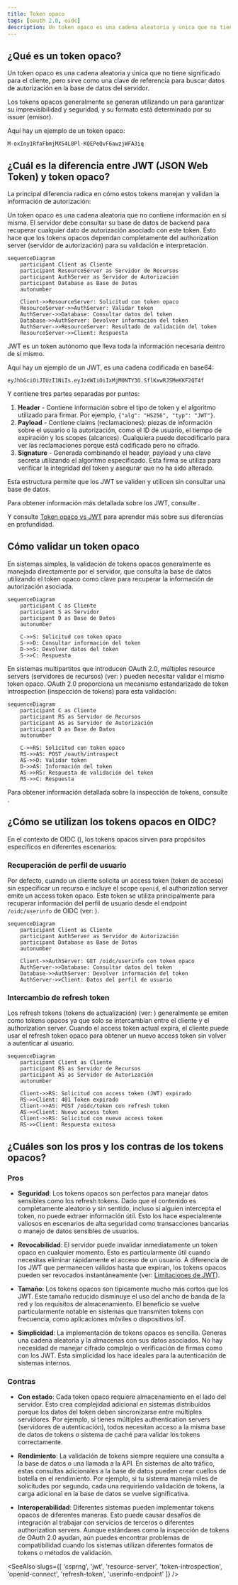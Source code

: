 ```yaml
---
title: Token opaco
tags: [oauth 2.0, oidc]
description: Un token opaco es una cadena aleatoria y única que no tiene significado para el cliente, pero sirve como una clave de referencia para buscar datos de autorización en la base de datos del servidor.
---
```


## ¿Qué es un token opaco?

Un token opaco es una cadena aleatoria y única que no tiene significado para el cliente, pero sirve como una clave de referencia para buscar datos de autorización en la base de datos del servidor.

Los tokens opacos generalmente se generan utilizando un <Ref slug='csprng' /> para garantizar su imprevisibilidad y seguridad, y su formato está determinado por su issuer (emisor).

Aquí hay un ejemplo de un token opaco:

```
M-oxIny1RfaFbmjMX54L8Pl-KQEPeQvF6awzjWFA3iq
```

## ¿Cuál es la diferencia entre JWT (JSON Web Token) y token opaco?

La principal diferencia radica en cómo estos tokens manejan y validan la información de autorización:

Un token opaco es una cadena aleatoria que no contiene información en sí misma. El servidor debe consultar su base de datos de backend para recuperar cualquier dato de autorización asociado con este token. Esto hace que los tokens opacos dependan completamente del authorization server (servidor de autorización) para su validación e interpretación.

```mermaid
sequenceDiagram
    participant Client as Cliente
    participant ResourceServer as Servidor de Recursos
    participant AuthServer as Servidor de Autorización
    participant Database as Base de Datos
    autonumber

    Client->>ResourceServer: Solicitud con token opaco
    ResourceServer->>AuthServer: Validar token
    AuthServer->>Database: Consultar datos del token
    Database->>AuthServer: Devolver información del token
    AuthServer->>ResourceServer: Resultado de validación del token
    ResourceServer->>Client: Respuesta
```

JWT es un token autónomo que lleva toda la información necesaria dentro de sí mismo.

Aquí hay un ejemplo de un JWT, es una cadena codificada en base64:

```
eyJhbGciOiJIUzI1NiIs.eyJzdWIiOiIxMjM0NTY3O.SflKxwRJSMeKKF2QT4f
```

Y contiene tres partes separadas por puntos:

1. **Header** - Contiene información sobre el tipo de token y el algoritmo utilizado para firmar. Por ejemplo, `{"alg": "HS256", "typ": "JWT"}`.
2. **Payload** - Contiene claims (reclamaciones): piezas de información sobre el usuario o la autorización, como el ID de usuario, el tiempo de expiración y los scopes (alcances). Cualquiera puede decodificarlo para ver las reclamaciones porque está codificado pero no cifrado.
3. **Signature** - Generada combinando el header, payload y una clave secreta utilizando el algoritmo especificado. Esta firma se utiliza para verificar la integridad del token y asegurar que no ha sido alterado.

Esta estructura permite que los JWT se validen y utilicen sin consultar una base de datos.

Para obtener información más detallada sobre los JWT, consulte <Ref slug='jwt' />.

Y consulte [Token opaco vs JWT](https://blog.logto.io/opaque-token-vs-jwt) para aprender más sobre sus diferencias en profundidad.

## Cómo validar un token opaco

En sistemas simples, la validación de tokens opacos generalmente es manejada directamente por el servidor, que consulta la base de datos utilizando el token opaco como clave para recuperar la información de autorización asociada.

```mermaid
sequenceDiagram
    participant C as Cliente
    participant S as Servidor
    participant D as Base de Datos
    autonumber

    C->>S: Solicitud con token opaco
    S->>D: Consultar información del token
    D->>S: Devolver datos del token
    S->>C: Respuesta
```

En sistemas multipartitos que introducen OAuth 2.0, múltiples resource servers (servidores de recursos) (ver: <Ref slug='resource-server' />) pueden necesitar validar el mismo token opaco. OAuth 2.0 proporciona un mecanismo estandarizado de token introspection (inspección de tokens) para esta validación:

```mermaid
sequenceDiagram
    participant C as Cliente
    participant RS as Servidor de Recursos
    participant AS as Servidor de Autorización
    participant D as Base de Datos
    autonumber

    C->>RS: Solicitud con token opaco
    RS->>AS: POST /oauth/introspect
    AS->>D: Validar token
    D->>AS: Información del token
    AS->>RS: Respuesta de validación del token
    RS->>C: Respuesta
```

Para obtener información detallada sobre la inspección de tokens, consulte <Ref slug='token-introspection' />.

## ¿Cómo se utilizan los tokens opacos en OIDC?

En el contexto de OIDC (<Ref slug='openid-connect' />), los tokens opacos sirven para propósitos específicos en diferentes escenarios:

### Recuperación de perfil de usuario

Por defecto, cuando un cliente solicita un access token (token de acceso) sin especificar un recurso e incluye el scope `openid`, el authorization server emite un access token opaco. Este token se utiliza principalmente para recuperar información del perfil de usuario desde el endpoint `/oidc/userinfo` de OIDC (ver: <Ref slug='userinfo-endpoint' />).

```mermaid
sequenceDiagram
    participant Client as Cliente
    participant AuthServer as Servidor de Autorización
    participant Database as Base de Datos
    autonumber

    Client->>AuthServer: GET /oidc/userinfo con token opaco
    AuthServer->>Database: Consultar datos del token
    Database->>AuthServer: Devolver información del token
    AuthServer->>Client: Datos del perfil de usuario
```

### Intercambio de refresh token

Los refresh tokens (tokens de actualización) (ver: <Ref slug='refresh-token' />) generalmente se emiten como tokens opacos ya que solo se intercambian entre el cliente y el authorization server. Cuando el access token actual expira, el cliente puede usar el refresh token opaco para obtener un nuevo access token sin volver a autenticar al usuario.

```mermaid
sequenceDiagram
    participant Client as Cliente
    participant RS as Servidor de Recursos
    participant AS as Servidor de Autorización
    autonumber

    Client->>RS: Solicitud con access token (JWT) expirado
    RS->>Client: 401 Token expirado
    Client->>AS: POST /oidc/token con refresh token
    AS->>Client: Nuevo access token
    Client->>RS: Solicitud con nuevo access token
    RS->>Client: Respuesta exitosa
```

## ¿Cuáles son los pros y los contras de los tokens opacos?

### Pros

- **Seguridad**: Los tokens opacos son perfectos para manejar datos sensibles como los refresh tokens. Dado que el contenido es completamente aleatorio y sin sentido, incluso si alguien intercepta el token, no puede extraer información útil. Esto los hace especialmente valiosos en escenarios de alta seguridad como transacciones bancarias o manejo de datos sensibles de usuarios.

- **Revocabilidad**: El servidor puede invalidar inmediatamente un token opaco en cualquier momento. Esto es particularmente útil cuando necesitas eliminar rápidamente el acceso de un usuario. A diferencia de los JWT que permanecen válidos hasta que expiran, los tokens opacos pueden ser revocados instantáneamente (ver: [Limitaciones de JWT](https://blog.logto.io/why-jwt-in-most-oauth-2-services#hard-to-revoke)).

- **Tamaño**: Los tokens opacos son típicamente mucho más cortos que los JWT. Este tamaño reducido disminuye el uso del ancho de banda de la red y los requisitos de almacenamiento. El beneficio se vuelve particularmente notable en sistemas que transmiten tokens con frecuencia, como aplicaciones móviles o dispositivos IoT.

- **Simplicidad**: La implementación de tokens opacos es sencilla. Generas una cadena aleatoria y la almacenas con sus datos asociados. No hay necesidad de manejar cifrado complejo o verificación de firmas como con los JWT. Esta simplicidad los hace ideales para la autenticación de sistemas internos.

### Contras

- **Con estado**: Cada token opaco requiere almacenamiento en el lado del servidor. Esto crea complejidad adicional en sistemas distribuidos porque los datos del token deben sincronizarse entre múltiples servidores. Por ejemplo, si tienes múltiples authentication servers (servidores de autenticación), todos necesitan acceso a la misma base de datos de tokens o sistema de caché para validar los tokens correctamente.

- **Rendimiento**: La validación de tokens siempre requiere una consulta a la base de datos o una llamada a la API. En sistemas de alto tráfico, estas consultas adicionales a la base de datos pueden crear cuellos de botella en el rendimiento. Por ejemplo, si tu sistema maneja miles de solicitudes por segundo, cada una requiriendo validación de tokens, la carga adicional en la base de datos se vuelve significativa.

- **Interoperabilidad**: Diferentes sistemas pueden implementar tokens opacos de diferentes maneras. Esto puede causar desafíos de integración al trabajar con servicios de terceros o diferentes authorization servers. Aunque estándares como la inspección de tokens de OAuth 2.0 ayudan, aún puedes encontrar problemas de compatibilidad cuando los sistemas utilizan diferentes formatos de tokens o métodos de validación.

<SeeAlso slugs={[
  'csprng',
  'jwt',
  'resource-server',
  'token-introspection',
  'openid-connect',
  'refresh-token',
  'userinfo-endpoint'
]} />